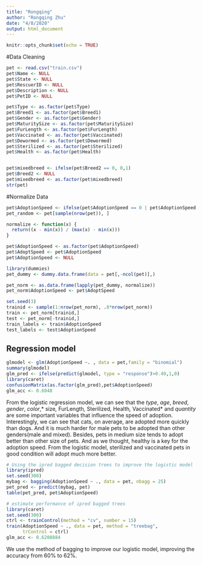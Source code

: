 ```yaml
---
title: "Rongqing"
author: "Rongqing Zhu"
date: "4/8/2020"
output: html_document
---
```


```r
knitr::opts_chunk$set(echo = TRUE)
```

#Data Cleaning
```r
pet <- read.csv("train.csv")
pet$Name <- NULL
pet$State <- NULL
pet$RescuerID <- NULL
pet$Description <- NULL
pet$PetID <- NULL

pet$Type <- as.factor(pet$Type)
pet$Breed1 <- as.factor(pet$Breed1)
pet$Gender <- as.factor(pet$Gender)
pet$MaturitySize <- as.factor(pet$MaturitySize)
pet$FurLength <- as.factor(pet$FurLength)
pet$Vaccinated <- as.factor(pet$Vaccinated)
pet$Dewormed <- as.factor(pet$Dewormed)
pet$Sterilized <- as.factor(pet$Sterilized)
pet$Health <- as.factor(pet$Health)


pet$mixedbreed <- ifelse(pet$Breed2 == 0, 0,1)
pet$Breed2 <- NULL
pet$mixedbreed <- as.factor(pet$mixedbreed)
str(pet)

```

#Normalize Data
```r

pet$AdoptionSpeed <- ifelse(pet$AdoptionSpeed == 0 | pet$AdoptionSpeed == 1 | pet$AdoptionSpeed == 2, 0,1 )
pet_random <- pet[sample(nrow(pet)), ]

normalize <- function(x) { 
  return((x - min(x)) / (max(x) - min(x)))
}

pet$AdoptionSpeed <- as.factor(pet$AdoptionSpeed)
pet$AdoptSpeed <- pet$AdoptionSpeed
pet$AdoptionSpeed <- NULL

library(dummies)
pet_dummy <- dummy.data.frame(data = pet[,-ncol(pet)],)

pet_norm <- as.data.frame(lapply(pet_dummy, normalize))
pet_norm$AdoptionSpeed <- pet$AdoptSpeed
```


```r
set.seed(3)
trainid <- sample(1:nrow(pet_norm), .8*nrow(pet_norm))
train <- pet_norm[trainid,]
test <- pet_norm[-trainid,]
train_labels <- train$AdoptionSpeed
test_labels <- test$AdoptionSpeed
```


## Regression model

```r
glmodel <- glm(AdoptionSpeed ~. , data = pet,family = "binomial")
summary(glmodel)
glm_pred <- ifelse(predict(glmodel, type = "response")>0.49,1,0)
library(caret)
confusionMatrix(as.factor(glm_pred),pet$AdoptionSpeed)
glm_acc <- 0.6048
```
From the logistic regression model, we can see that the *type*, *age*, *breed*, *gender*, *color*,* size*, *FurLength*, *Sterilized*, *Health*, *Vaccinated* and *quantity* are some important variables that influence the speed of adoption. Interestingly, we can see that cats, on average, are adopted more quickly than dogs. And it is much harder for male pets to be adopted than other genders(male and mixed). Besides, pets in medium size tends to adopt better than other size of pets. And as we thought, healthy is a key for the adoption speed. From the logistic model, sterilized and vaccinated pets in good condition will adopt much more better.


```r
# Using the ipred bagged decision trees to improve the logistic model
library(ipred)
set.seed(300)
mybag <- bagging(AdoptionSpeed ~ ., data = pet, nbagg = 25)
pet_pred <- predict(mybag, pet)
table(pet_pred, pet$AdoptionSpeed)

# estimate performance of ipred bagged trees
library(caret)
set.seed(300)
ctrl <- trainControl(method = "cv", number = 15)
train(AdoptionSpeed ~ ., data = pet, method = "treebag",
      trControl = ctrl)
glm_acc <- 0.6208884
```
We use the method of bagging to improve our logistic model, improving the accuracy from 60% to 62%.


